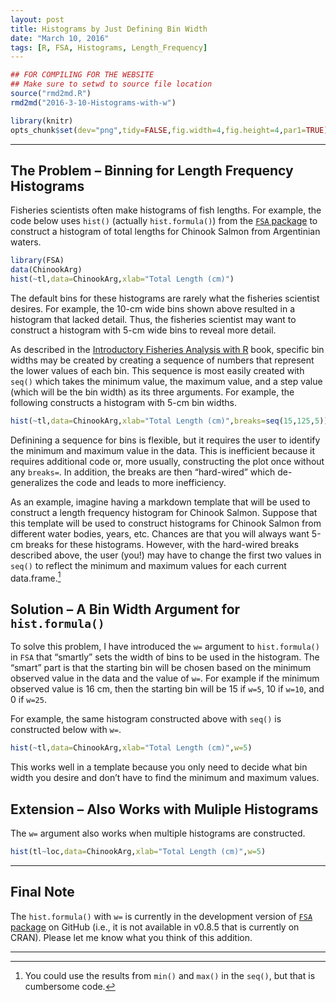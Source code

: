 ```yaml
---
layout: post
title: Histograms by Just Defining Bin Width
date: "March 10, 2016"
tags: [R, FSA, Histograms, Length_Frequency]
---
```

```r
## FOR COMPILING FOR THE WEBSITE
## Make sure to setwd to source file location
source("rmd2md.R")
rmd2md("2016-3-10-Histograms-with-w")
```

```r
library(knitr)
opts_chunk$set(dev="png",tidy=FALSE,fig.width=4,fig.height=4,par1=TRUE)
```

----

## The Problem -- Binning for Length Frequency Histograms

Fisheries scientists often make histograms of fish lengths.  For example, the code below uses `hist()` (actually `hist.formula()`) from the [`FSA` package](https://github.com/droglenc/FSA/blob/master/README.md) to construct a histogram of total lengths for Chinook Salmon from Argentinian waters.

```r
library(FSA)
data(ChinookArg)
hist(~tl,data=ChinookArg,xlab="Total Length (cm)")
```

The default bins for these histograms are rarely what the fisheries scientist desires.  For example, the 10-cm wide bins shown above resulted in a histogram that lacked detail.  Thus, the fisheries scientist may want to construct a histogram with 5-cm wide bins to reveal more detail.

As described in the [Introductory Fisheries Analysis with R](http://derekogle.com/IFAR/) book, specific bin widths may be created by creating a sequence of numbers that represent the lower values of each bin.  This sequence is most easily created with `seq()` which takes the minimum value, the maximum value, and a step value (which will be the bin width) as its three arguments.  For example, the following constructs a histogram with 5-cm bin widths.

```r
hist(~tl,data=ChinookArg,xlab="Total Length (cm)",breaks=seq(15,125,5))
```

Definining a sequence for bins is flexible, but it requires the user to identify the minimum and maximum value in the data.  This is inefficient because it requires additional code or, more usually, constructing the plot once without any `breaks=`.  In addition, the breaks are then "hard-wired" which de-generalizes the code and leads to more inefficiency.

As an example, imagine having a markdown template that will be used to construct a length frequency histogram for Chinook Salmon.  Suppose that this template will be used to construct histograms for Chinook Salmon from different water bodies, years, etc.   Chances are that you will always want 5-cm breaks for these histograms.  However, with the hard-wired breaks described above, the user (you!) may have to change the first two values in `seq()` to reflect the minimum and maximum values for each current data.frame.[^1]

[^1]: You could use the results from `min()` and `max()` in the `seq()`, but that is cumbersome code.

## Solution -- A Bin Width Argument for `hist.formula()`

To solve this problem, I have introduced the `w=` argument to `hist.formula()` in `FSA` that "smartly" sets the width of bins to be used in the histogram.  The "smart" part is that the starting bin will be chosen based on the minimum observed value in the data and the value of `w=`.  For example if the minimum observed value is 16 cm, then the starting bin will be 15 if `w=5`, 10 if `w=10`, and 0 if `w=25`.

For example, the same histogram constructed above with `seq()` is constructed below with `w=`.

```r
hist(~tl,data=ChinookArg,xlab="Total Length (cm)",w=5)
```

This works well in a template because you only need to decide what bin width you desire and don't have to find the minimum and maximum values.

## Extension -- Also Works with Muliple Histograms

The `w=` argument also works when multiple histograms are constructed.

```r
hist(tl~loc,data=ChinookArg,xlab="Total Length (cm)",w=5)
```

----

## Final Note

The `hist.formula()` with `w=` is currently in the development version of  [`FSA` package](https://github.com/droglenc/FSA/blob/master/README.md) on GitHub (i.e., it is not available in v0.8.5 that is currently on CRAN).  Please let me know what you think of this addition.

----
